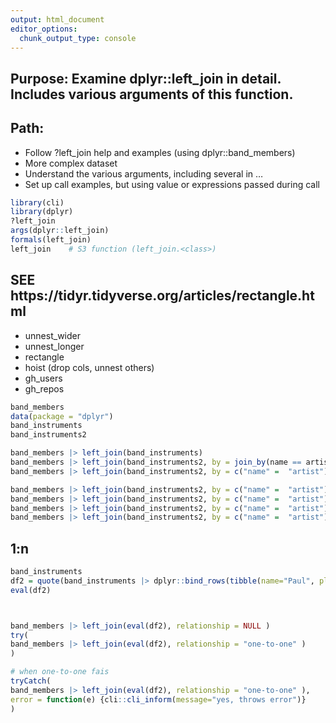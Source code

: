 ```yaml
---
output: html_document
editor_options: 
  chunk_output_type: console
---
```


## Purpose:    Examine dplyr::left_join in detail.  Includes various arguments of this function.

## Path:     
- Follow ?left_join help and examples (using dplyr::band_members)
- More complex dataset
- Understand the various arguments, including several in ...
- Set up call examples, but using value or expressions passed during call
          
```r

library(cli)
library(dplyr)
?left_join
args(dplyr::left_join)
formals(left_join)
left_join    # S3 function (left_join.<class>)
```


## SEE  https://tidyr.tidyverse.org/articles/rectangle.html
- unnest_wider
- unnest_longer
- rectangle
- hoist (drop cols, unnest others)
- gh_users
- gh_repos

```r
band_members
data(package = "dplyr")
band_instruments
band_instruments2
```

```r

band_members |> left_join(band_instruments)
band_members |> left_join(band_instruments2, by = join_by(name == artist))
band_members |> left_join(band_instruments2, by = c("name" =  "artist"))

band_members |> left_join(band_instruments2, by = c("name" =  "artist"), keep=NULL,)
band_members |> left_join(band_instruments2, by = c("name" =  "artist"), keep=,)
band_members |> left_join(band_instruments2, by = c("name" =  "artist"), keep=T,)
band_members |> left_join(band_instruments2, by = c("name" =  "artist"), keep=F)
```

## 1:n
```r
band_instruments
df2 = quote(band_instruments |> dplyr::bind_rows(tibble(name="Paul", plays="voice" )))
eval(df2)



band_members |> left_join(eval(df2), relationship = NULL )
try(
band_members |> left_join(eval(df2), relationship = "one-to-one" )
)

# when one-to-one fais
tryCatch(
band_members |> left_join(eval(df2), relationship = "one-to-one" ),
error = function(e) {cli::cli_inform(message="yes, throws error")}
)





```

